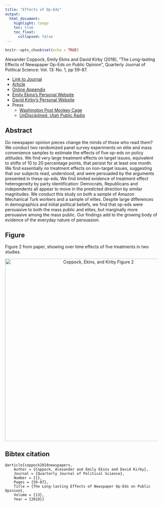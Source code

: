 ```yaml
---
title: "Effects of Op-Eds"
output: 
  html_document:
    highlight: tango
    toc: true
    toc_float:
      collapsed: false
---
```


```r
knitr::opts_chunk$set(echo = TRUE)
```

Alexander Coppock, Emily Ekins and David Kirby (2018), "The Long-lasting Effects of Newspaper Op-Eds on Public Opinion", Quarterly Journal of Political Science: Vol. 13: No. 1, pp 59-87.

- [Link to Journal](https://www.nowpublishers.com/article/Details/QJPS-16112)
- [Article](papers/CEK_opeds.pdf)
- [Online Appendix](papers/CEK_opeds_appendix.pdf)
- [Emily Ekins's Personal Website](https://www.cato.org/people/emily-ekins)
- [David Kirby's Personal Website](https://www.cato.org/people/david-kirby)
- Press
    - [Washington Post Monkey Cage](https://www.washingtonpost.com/news/monkey-cage/wp/2018/05/12/this-column-will-probably-change-your-mind-and-so-will-others/?utm_term=.44bb56e5670c)
    - [UnDisciplined, Utah Public Radio](http://www.upr.org/post/undisciplined-political-scientist-and-photovoltaic-engineer)

## Abstract

Do newspaper opinion pieces change the minds of those who read them? We conduct two randomized panel survey experiments on elite and mass convenience samples to estimate the effects of five op-eds on policy attitudes. We find very large treatment effects on target issues, equivalent to shifts of 10 to 20 percentage points, that persist for at least one month. We find essentially no treatment effects on non-target issues, suggesting that our subjects read, understood, and were persuaded by the arguments presented in these op-eds. We find limited evidence of treatment effect heterogeneity by party identification: Democrats, Republicans and independents all appear to move in the predicted direction by similar magnitudes. We conduct this study on both a sample of Amazon Mechanical Turk workers and a sample of elites. Despite large differences in demographics and initial political beliefs, we find that op-eds were persuasive to both the mass public and elites, but marginally more persuasive among the mass public. Our findings add to the growing body of evidence of the everyday nature of persuasion.

## Figure

Figure 2 from paper, showing over time effects of five treatments in two studies.

<center><img src="Images/CEK_opeds_fig.png" alt="Coppock, Ekins, and Kirby Figure 2" width="600"></center>

## Bibtex citation

```
@article{coppock2018newspapers,
	Author = {Coppock, Alexander and Emily Ekins and David Kirby},
	Journal = {Quarterly Journal of Political Science},
	Number = {1},
	Pages = {59-87},
	Title = {The Long-lasting Effects of Newspaper Op-Eds on Public Opinion},
	Volume = {13},
	Year = {2018}}
```
